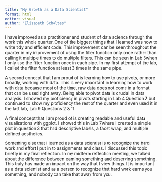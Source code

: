 ```yaml
---
title: "My Growth as a Data Scientist"
format: html
editor: visual
author: "Elizabeth Scholtes"
---
```


I have improved as a practitioner and student of data science through the work this whole quarter. One of the biggest things that I learned was how to write tidy and efficient code. This improvement can be seen throughout the quarter in my improvement of using the filter function only once rather than calling it multiple times to do multiple filters. This can be seen in Lab 3when I only use the filter function once in each pipe. In my first attempt of the lab, I called the filter function at least 3 times in the same pipe.

A second concept that I am proud of is learning how to use pivots, or more broadly, working with data. This is very important in learning how to work with data because most of the time, raw data does not come in a format that can be used right away. Being able to pivot data is crucial in data analysis. I showed my proficiency in pivots starting in Lab 4 Question **7** but continued to show my proficiency the rest of the quarter and even used it in the last lab, Lab 9 Questions 2 & 11.

A final concept that I am proud of is creating readable and useful data visualizations with ggplot. I showed this in Lab 7where I created a simple plot in question 3 that had descriptive labels, a facet wrap, and multiple defined aesthetics.

Something else that I learned as a data scientist is to recognize the hard work and effort I put in to assignments and class. I discussed this topic briefly in my final reflection. In my midterm reflection meeting, we talked about the difference between earning something and deserving something. This truly has made an impact on the way that I view things. It is important as a data scientist and as a person to recognize that hard work earns you something, and nobody can take that away from you.

